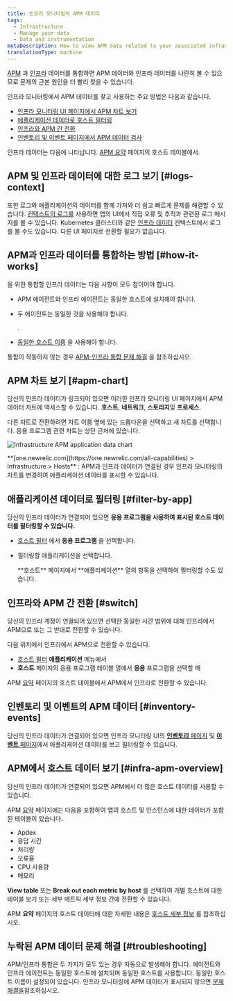 ```yaml
---
title: 인프라 모니터링의 APM 데이터
tags:
  - Infrastructure
  - Manage your data
  - Data and instrumentation
metaDescription: How to view APM data related to your associated infrastructure data in New Relic.
translationType: machine
---
```



[APM](/docs/apm/new-relic-apm/getting-started/welcome-new-relic-apm) 과 [인프라](/docs/infrastructure/new-relic-infrastructure/getting-started/welcome-new-relic-infrastructure) 데이터를 통합하면 APM 데이터와 인프라 데이터를 나란히 볼 수 있으므로 문제의 근본 원인을 더 빨리 찾을 수 있습니다.

인프라 모니터링에서 APM 데이터를 찾고 사용하는 주요 방법은 다음과 같습니다.

* [인프라 모니터링 UI 페이지에서 APM 차트 보기](#apm-chart)
* [애플리케이션 데이터로 호스트 필터링](#filter-by-app)
* [인프라와 APM 간 전환](#switch)
* [인벤토리 및 이벤트 페이지에서 APM 데이터 검사](#inventory-events)

인프라 데이터는 다음에 나타납니다. <InlinePopover type="apm"/>[APM 요약](/docs/apm/applications-menu/monitoring/apm-overview-page) 페이지의 호스트 테이블에서.

## APM 및 인프라 데이터에 대한 로그 보기 [#logs-context]

또한 로그와 애플리케이션의 데이터를 함께 가져와 더 쉽고 빠르게 문제를 해결할 수 있습니다. [컨텍스트의 로그를](/docs/logs/logs-context/configure-logs-context-apm-agents/) 사용하면 앱의 UI에서 직접 오류 및 추적과 관련된 로그 메시지를 볼 수 있습니다. Kubernetes 클러스터와 같은 [인프라 데이터](/docs/logs/forward-logs/forward-your-logs-using-infrastructure-agent/) 컨텍스트에서 로그를 볼 수도 있습니다. 다른 UI 페이지로 전환할 필요가 없습니다.

## APM과 인프라 데이터를 통합하는 방법 [#how-it-works]

을 위한 <InlinePopover type="apm"/>통합할 인프라 데이터는 다음 사항이 모두 참이어야 합니다.

* APM 에이전트와 인프라 에이전트는 동일한 호스트에 설치해야 합니다.

* 두 에이전트는 동일한 것을 사용해야 합니다.

  <InlinePopover type="licenseKey"/>

  .

* [동일한 호스트 이름](/docs/infrastructure/new-relic-infrastructure/troubleshooting/apm-data-missing-infrastructure#hostnames) 을 사용해야 합니다.

통합이 작동하지 않는 경우 [APM-인프라 통합 문제 해결](/docs/infrastructure/new-relic-infrastructure/troubleshooting/apm-data-missing-infrastructure) 을 참조하십시오.

## APM 차트 보기 [#apm-chart]

당신의 <InlinePopover type="apm"/>인프라 데이터가 링크되어 있으면 이러한 인프라 모니터링 UI 페이지에서 APM 데이터 차트에 액세스할 수 있습니다. **호스트**, **네트워크**, **스토리지**및 **프로세스**.

다른 차트로 전환하려면 차트 이름 옆에 있는 드롭다운을 선택하고 새 차트를 선택합니다. 응용 프로그램 관련 차트는 상단 근처에 있습니다.

<img
  title="infra-apm-chart.png"
  alt="Infrastructure APM application data chart"
  src={infrastructureInfraApmDataChart}
/>

<figcaption>
  **[one.newrelic.com](https://one.newrelic.com/all-capabilities) > Infrastructure > Hosts** : APM과 인프라 데이터가 연결된 경우 인프라 모니터링의 차트를 변경하여 애플리케이션 데이터를 표시할 수 있습니다.
</figcaption>

## 애플리케이션 데이터로 필터링 [#filter-by-app]

당신의 <InlinePopover type="apm"/>인프라 데이터가 연결되어 있으면 **응용 프로그램을 사용하여 표시된 호스트 데이터를 필터링할 수 있습니다.**

* [호스트 필터](/docs/infrastructure/new-relic-infrastructure/filter-group/filter-sets-organize-your-infrastructure-hosts) 에서 **응용 프로그램** 을 선택합니다.

* 필터링할 애플리케이션을 선택합니다.

  <Callout variant="tip">
    **호스트** 페이지에서 **애플리케이션** 열의 항목을 선택하여 필터링할 수도 있습니다.
  </Callout>

## 인프라와 APM 간 전환 [#switch]

당신의 <InlinePopover type="apm"/>인프라 계정이 연결되어 있으면 선택한 동일한 시간 범위에 대해 인프라에서 APM으로 또는 그 반대로 전환할 수 있습니다.

다음 위치에서 인프라에서 APM으로 전환할 수 있습니다.

* [호스트 필터](/docs/infrastructure/new-relic-infrastructure/filter-group/filter-sets-organize-your-infrastructure-hosts) **애플리케이션** 메뉴에서
* **호스트** 페이지의 응용 프로그램 테이블 열에서 **응용** 프로그램을 선택할 때

APM [요약](#infra-apm-overview) 페이지의 호스트 테이블에서 APM에서 인프라로 전환할 수 있습니다.

## 인벤토리 및 이벤트의 APM 데이터 [#inventory-events]

당신의 <InlinePopover type="apm"/>인프라 데이터가 연결되어 있으면 인프라 모니터링 UI의 [**인벤토리** 페이지](/docs/infrastructure/new-relic-infrastructure/infrastructure-ui-pages/infrastructure-inventory-page-search-your-entire-infrastructure) 및 [**이벤트** 페이지](/docs/infrastructure/new-relic-infrastructure/infrastructure-ui-pages/infrastructure-events-page-live-feed-every-agent)에서 애플리케이션 데이터를 보고 필터링할 수 있습니다.

## APM에서 호스트 데이터 보기 [#infra-apm-overview]

당신의 <InlinePopover type="apm"/>인프라 데이터가 연결되어 있으면 APM에서 더 많은 호스트 데이터를 사용할 수 있습니다.

APM [요약](/docs/apm/applications-menu/monitoring/apm-overview-page) 페이지에는 다음을 포함하여 앱의 호스트 및 인스턴스에 대한 데이터가 포함된 테이블이 있습니다.

* Apdex
* 응답 시간
* 처리량
* 오류율
* CPU 사용량
* 메모리

**View table** 또는 **Break out each metric by host** 를 선택하여 개별 호스트에 대한 테이블 보기 또는 세부 메트릭 세부 정보 간에 전환할 수 있습니다.

APM **요약** 페이지의 호스트 데이터에 대한 자세한 내용은 [호스트 세부 정보](/docs/apm/applications-menu/monitoring/apm-overview-page#host_details) 를 참조하십시오.

## 누락된 APM 데이터 문제 해결 [#troubleshooting]

APM/인프라 통합은 두 가지가 모두 있는 경우 자동으로 발생해야 합니다. <InlinePopover type="apm"/>에이전트와 인프라 에이전트는 동일한 호스트에 설치되며 동일한 호스트를 사용합니다. <InlinePopover type="licenseKey"/>동일한 호스트 이름이 설정되어 있습니다. 인프라 모니터링에 APM 데이터가 표시되지 않으면 [문제 해결을](/docs/infrastructure/new-relic-infrastructure/troubleshooting/troubleshooting-apm-data-not-infrastructure)참조하십시오.